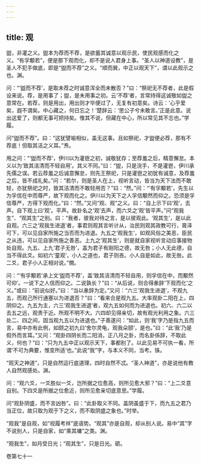 ```yaml
---
---
---
```

title: 观
---







盥，非灌之义。盥本为荐而不荐，是欲蓄其诚意以观示民，使民观感而化之义。“有孚颙若”，便是那下观而化，却不是说人君身上事。“圣人以神道设教”，是圣人不犯手做底，即是“盥而不荐”之义。“顺而巽，中正以观天下”，谓以此观示之也。渊。

问：“‘盥而不荐’，是取未荐之时诚意浑全而未散否？”曰：“祭祀无不荐者，此是假设来说。荐，是用事了；盥，是未用事之初。云‘不荐’者，言常持得这诚敬如盥之意常在。若荐，则是用出，用出则才毕便过了，无复有初意矣。诗云：‘心乎爱矣，遐不谓矣。中心藏之，何日忘之！’楚辞云：‘思公子兮未敢言。’正是此意。说出这爱了，则都无事可把持矣。惟其不说，但藏在中心，所以常见其不忘也。”学履。

问“盥而不荐”。曰：“这犹譬喻相似，盖无这事。且如祭祀，才盥便必荐，那有不荐底！但取其洁之义耳。”焘。

用之问：“‘盥而不荐’，伊川以为灌鬯之初，诚敬犹存；至荐羞之后，精意懈怠。本义以为‘致其洁清而不轻自用’。其义不同。”曰：“盥，只是浣手，不是灌鬯，伊川承先儒之误。若云荐羞之后诚意懈怠，则先王祭祀，只是灌鬯之初犹有诚意，及荐羞之后，皆不成礼矣。”问：“若尔，则是圣人在上，视听言动，皆当为天下法而不敢轻，亦犹祭祀之时，致其洁清而不敢轻用否？”曰：“然。”问：“‘有孚颙若’，先生以为孚信在中而尊严，故下观而化之。伊川以为天下之人孚信颙然而仰之。恐须是孚信尊严，方得下观而化。”曰：“然。”又问“观、观”之义。曰：“自上示下曰‘观’，去声。自下观上曰‘观’。平声。故卦名之‘观’去声，而六爻之‘观’皆平声。”问“观我生”、“观其生”之别。曰：“我者，彼我对待之言，是以彼观此。‘观其生’，是以此自观。六三之‘观我生进退’者，事君则观其言听计从，治民则观其政教可行，膏泽可下，可以见自家所施之当否而为进退。九五之‘观我生’，如观风俗之美恶，臣民之从违，可以见自家所施之善恶。上九之‘观其生’，则是就自家视听言动应事接物处自观。九五、上九‘君子无咎’，盖为君子有刚阳之德，故无咎；小人无此德，自当不得此爻。如初六‘童观’，小人之道也，君子则吝。小人自是如此，故无咎。此二爻，君子小人正相对说。”僩。

问：“‘有孚颙若’承上文‘盥而不荐’，盖‘致其洁清而不轻自用，则孚信在中，而颙然可仰’。一说下之人信而仰之。二说孰长？”曰：“从后说，则合得彖辞‘下观而化’之义。”或曰：“前说似好。”曰：“当以彖辞为定。”又问：“六三‘观我生进退’，不观九五，而观己所行通塞以为进退否？”曰：“看来合是观九五。大率观卦二阳在上，四阴仰之。九五为主，六三‘观我生进退’者，观九五如何而为进退也。初六、六二以去五之远，观贵于近。所观不明不大。六四却见得亲切，故有观光利用之象。六三处二、四之间，固当观九五以为进退也。”子善遂问：“如此，则‘我’字乃是指九五而言，易中亦有此例，如颐之初九曰‘舍尔灵龟，观我朵颐’，是也。”曰：“此‘我’乃是假外而言耳。”又问：“观卦四阴长而二阳消，正八月之卦，而名卦係辞，不取此义，何也？”曰：“只为九五中正以观示天下，事都别了。以此见易不可执一看，所谓‘不可为典要，惟变所适’也。”此说“我”字，与本义不同，当考。铢。

“观天之神道”，只是自然运行底道理，四时自然不忒。“圣人神道”，亦是说他有教人自然观感处。渊。

问：“观六爻，一爻胜似一爻，岂所据之位愈高，则所见愈大邪？”曰：“上二爻意自别。下四爻是所据之位愈近，则所见愈亲切底意思。”学履。

问“观卦阴盛，而不言凶咎”。曰：“此卦取义不同。盖阴虽盛于下，而九五之君乃当正位，故只取为观于下之义，而不取阴盛之象也。”时举。

“观我”是自观，如“视履考祥”底语势。“观其”亦是自观，却从别人说。易中“其”字不说别人，只是自家，如“乘其墉”之类。渊。

“观我生”，如月受日光；“观其生”，只是日光。砺。





卷第七十一